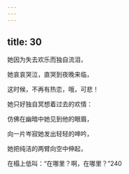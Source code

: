 ```yaml
---
---
---
```

title: 30
---




她因为失去欢乐而独自流泪，

她哀哀哭泣，直哭到夜晚来临，

这时候，不再有热恋，哦，可悲！

她只好独自冥想着过去的欢情：

仿佛在幽暗中她见到他的眼眉，

向一片岑寂她发出轻轻的呻吟，

她把纯洁的两臂向空中伸起，

在榻上低叫：“在哪里？啊，在哪里？”240